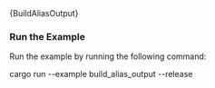 
<DotEnvWarning/>
<CodeBlock className="language-rust">
    {BuildAliasOutput}
</CodeBlock>

### Run the Example

Run the example by running the following command:

<CodeBlock className="language-bash">
    cargo run --example build_alias_output --release
</CodeBlock>
